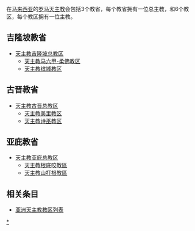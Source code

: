 在[[马来西亚|马来西亚]]的[[罗马天主教|罗马天主教]]会包括3个教省，每个教省拥有一位总主教，和6个教区，每个教区拥有一位主教。 

==吉隆坡教省==
*[[天主教吉隆坡总教区|天主教吉隆坡总教区]]
**[[天主教马六甲-柔佛教区|天主教马六甲-柔佛教区]]
**[[天主教槟城教区|天主教槟城教区]]

==古晋教省==
*[[天主教古晋总教区|天主教古晋总教区]]
**[[天主教美里教区|天主教美里教区]]
**[[天主教诗巫教区|天主教诗巫教区]]

==亚庇教省==
*[[天主教亚庇总教区|天主教亚庇总教区]]
**[[天主教根底咬教區|天主教根底咬教區]]
**[[天主教山打根教區|天主教山打根教區]]

==相关条目==
*[[亚洲天主教教区列表|亚洲天主教教区列表]]

[[Category:马来西亚天主教教区|*]]